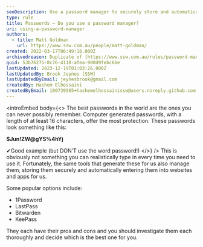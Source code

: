 ```yaml
---
seoDescription: Use a password manager to securely store and automatically enter complex passwords across all devices and platforms.
type: rule
title: Passwords – Do you use a password manager?
uri: using-a-password-manager
authors:
  - title: Matt Goldman
    url: https://www.ssw.com.au/people/matt-goldman/
created: 2022-03-17T06:49:18.000Z
archivedreason: Duplicate of [https://www.ssw.com.au/rules/password-manager](/rules/password-manager)
guid: 53b76275-8c76-4118-afea-900d9febc66e
lastUpdated: 2023-12-19T01:03:26.000Z
lastUpdatedBy: Brook Jeynes [SSW]
lastUpdatedByEmail: jeynesbrook@gmail.com
createdBy: Hashem Elhossaini
createdByEmail: 100739505+hashemelhossainissw@users.noreply.github.com
---
```


<introEmbed
  body={<>
The best passwords in the world are the ones you can never possibly remember. Computer generated passwords, with a length of at least 16 characters, offer the most protection. These passwords look something like this:

**$Jun!ZW@gYS%4hYj**

✔Good example (but DON’T use the word password!)
  </>}
/>
This is obviously not something you can realistically type in every time you need to use it. Fortunately, the same tools that generate these for us also manage them, storing them securely and automatically entering them into websites and apps for us.

Some popular options include:

- 1Password
- LastPass
- Bitwarden
- KeePass

They each have their pros and cons and you should investigate them each thoroughly and decide which is the best one for you.
